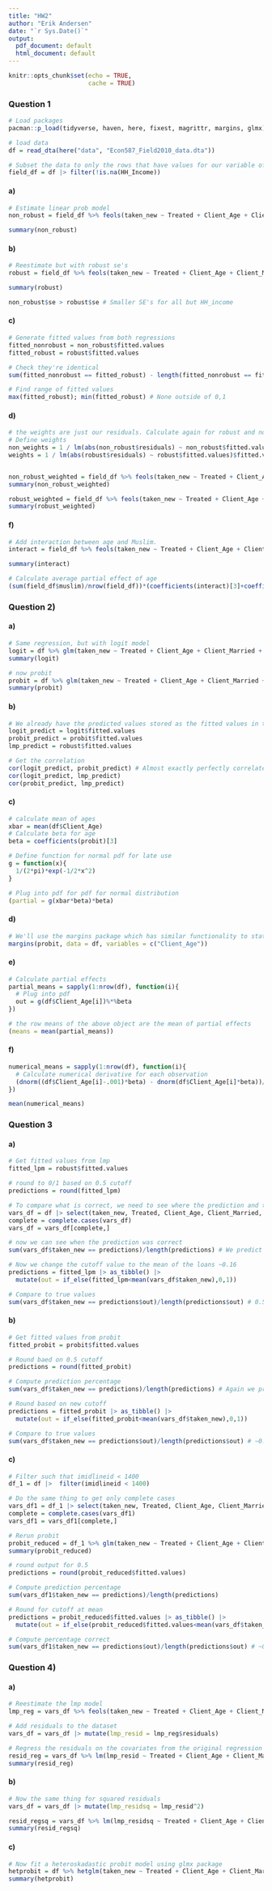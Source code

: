 ```yaml
---
title: "HW2"
author: "Erik Andersen"
date: "`r Sys.Date()`"
output:
  pdf_document: default
  html_document: default
---
```


```r
knitr::opts_chunk$set(echo = TRUE,
                      cache = TRUE)
```

### Question 1

```r
# Load packages
pacman::p_load(tidyverse, haven, here, fixest, magrittr, margins, glmx)

# load data
df = read_dta(here("data", "Econ587_Field2010_data.dta"))

# Subset the data to only the rows that have values for our variable of interest
field_df = df |> filter(!is.na(HH_Income))
```

#### a)

```r
# Estimate linear prob model
non_robust = field_df %>% feols(taken_new ~ Treated + Client_Age + Client_Married + Client_Education + HH_Size + HH_Income + muslim + Hindu_SC_Kat ,.)

summary(non_robust)
```

#### b)

```r
# Reestimate but with robust se's
robust = field_df %>% feols(taken_new ~ Treated + Client_Age + Client_Married + Client_Education + HH_Size + HH_Income + muslim + Hindu_SC_Kat ,., vcov = "hetero")

summary(robust)

non_robust$se > robust$se # Smaller SE's for all but HH_income
```

#### c)

```r
# Generate fitted values from both regressions
fitted_nonrobust = non_robust$fitted.values
fitted_robust = robust$fitted.values

# Check they're identical
sum(fitted_nonrobust == fitted_robust) - length(fitted_nonrobust == fitted_robust) # Roundabout way to check all values are true

# Find range of fitted values
max(fitted_robust); min(fitted_robust) # None outside of 0,1
```

#### d)

```r
# the weights are just our residuals. Calculate again for robust and non-robust
# Define weights
non_weights = 1 / lm(abs(non_robust$residuals) ~ non_robust$fitted.values)$fitted.values^2
weights = 1 / lm(abs(robust$residuals) ~ robust$fitted.values)$fitted.values^2


non_robust_weighted = field_df %>% feols(taken_new ~ Treated + Client_Age + Client_Married + Client_Education + HH_Size + HH_Income + muslim + Hindu_SC_Kat ,., weights = non_weights)
summary(non_robust_weighted)

robust_weighted = field_df %>% feols(taken_new ~ Treated + Client_Age + Client_Married + Client_Education + HH_Size + HH_Income + muslim + Hindu_SC_Kat ,., vcov = "hetero", weights = weights)
summary(robust_weighted)
```

#### f)

```r
# Add interaction between age and Muslim. 
interact = field_df %>% feols(taken_new ~ Treated + Client_Age + Client_Married + Client_Education + HH_Size + HH_Income + muslim + Hindu_SC_Kat + Client_Age*muslim,.)

summary(interact)

# Calculate average partial effect of age 
(sum(field_df$muslim)/nrow(field_df))*(coefficients(interact)[3]+coefficients(interact)[10])+(1-sum(field_df$muslim)/nrow(field_df))*coefficients(interact)[3]
```

### Question 2)

#### a)

```r
# Same regression, but with logit model
logit = df %>% glm(taken_new ~ Treated + Client_Age + Client_Married + Client_Education + HH_Size + HH_Income + muslim + Hindu_SC_Kat,., family = binomial(link = 'logit'))
summary(logit)

# now probit
probit = df %>% glm(taken_new ~ Treated + Client_Age + Client_Married + Client_Education + HH_Size + HH_Income + muslim + Hindu_SC_Kat,., family = binomial(link = 'probit'))
summary(probit)
```

#### b)

```r
# We already have the predicted values stored as the fitted values in the two regression objects
logit_predict = logit$fitted.values
probit_predict = probit$fitted.values
lmp_predict = robust$fitted.values

# Get the correlation
cor(logit_predict, probit_predict) # Almost exactly perfectly correlated
cor(logit_predict, lmp_predict)
cor(probit_predict, lmp_predict)

```

#### c)

```r
# calculate mean of ages
xbar = mean(df$Client_Age)
# Calculate beta for age
beta = coefficients(probit)[3]

# Define function for normal pdf for late use
g = function(x){
  1/(2*pi)*exp(-1/2*x^2)
}

# Plug into pdf for pdf for normal distribution
(partial = g(xbar*beta)*beta)
```

#### d)

```r
# We'll use the margins package which has similar functionality to stata's margins command
margins(probit, data = df, variables = c("Client_Age"))
```

#### e)

```r
# Calculate partial effects
partial_means = sapply(1:nrow(df), function(i){
  # Plug into pdf
  out = g(df$Client_Age[i])%*%beta
})

# the row means of the above object are the mean of partial effects
(means = mean(partial_means))
```

#### f)

```r
numerical_means = sapply(1:nrow(df), function(i){
  # Calculate numerical derivative for each observation
  (dnorm((df$Client_Age[i]-.001)*beta) - dnorm(df$Client_Age[i]*beta))/.001
})

mean(numerical_means)
```

### Question 3

#### a)

```r
# Get fitted values from lmp
fitted_lpm = robust$fitted.values

# round to 0/1 based on 0.5 cutoff
predictions = round(fitted_lpm)

# To compare what is correct, we need to see where the prediction and the true outcome match. To do that, we need to compare predictions to df$taken_new. unfortunately, there is some missing data, so those aren't the same length. This code fixes that.
vars_df = df |> select(taken_new, Treated, Client_Age, Client_Married, Client_Education, HH_Size, HH_Income, muslim, Hindu_SC_Kat)
complete = complete.cases(vars_df)
vars_df = vars_df[complete,]

# now we can see when the prediction was correct
sum(vars_df$taken_new == predictions)/length(predictions) # We predict no one accepts the lone, so this number is just the proportion who don't take up the loan. Not a good predictor

# Now we change the cutoff value to the mean of the loans ~0.16
predictions = fitted_lpm |> as_tibble() |>
  mutate(out = if_else(fitted_lpm<mean(vars_df$taken_new),0,1))

# Compare to true values
sum(vars_df$taken_new == predictions$out)/length(predictions$out) # 0.52

```

#### b)

```r
# Get fitted values from probit
fitted_probit = probit$fitted.values

# Round baed on 0.5 cutoff
predictions = round(fitted_probit)

# Compute prediction percentage
sum(vars_df$taken_new == predictions)/length(predictions) # Again we predict no one takes up loan

# Round based on new cutoff
predictions = fitted_probit |> as_tibble() |> 
  mutate(out = if_else(fitted_probit<mean(vars_df$taken_new),0,1))

# Compare to true values
sum(vars_df$taken_new == predictions$out)/length(predictions$out) # ~0.54
```

#### c)

```r
# Filter such that imidlineid < 1400
df_1 = df |>  filter(imidlineid < 1400)

# Do the same thing to get only complete cases
vars_df1 = df_1 |> select(taken_new, Treated, Client_Age, Client_Married, Client_Education, HH_Size, HH_Income, muslim, Hindu_SC_Kat)
complete = complete.cases(vars_df1)
vars_df1 = vars_df1[complete,]

# Rerun probit
probit_reduced = df_1 %>% glm(taken_new ~ Treated + Client_Age + Client_Married + Client_Education + HH_Size + HH_Income + muslim + Hindu_SC_Kat,., family = binomial(link = 'probit'))
summary(probit_reduced)

# round output for 0.5
predictions = round(probit_reduced$fitted.values)

# Compute prediction percentage
sum(vars_df1$taken_new == predictions)/length(predictions)

# Round for cutoff at mean
predictions = probit_reduced$fitted.values |> as_tibble() |> 
  mutate(out = if_else(probit_reduced$fitted.values<mean(vars_df$taken_new),0,1))

# Compute percentage correct
sum(vars_df1$taken_new == predictions$out)/length(predictions$out) # ~0.54
```

### Question 4)

#### a)

```r
# Reestimate the lmp model
lmp_reg = vars_df %>% feols(taken_new ~ Treated + Client_Age + Client_Married + Client_Education + HH_Size + HH_Income + muslim + Hindu_SC_Kat ,.)

# Add residuals to the dataset
vars_df = vars_df |> mutate(lmp_resid = lmp_reg$residuals)

# Regress the residuals on the covariates from the original regression
resid_reg = vars_df %>% lm(lmp_resid ~ Treated + Client_Age + Client_Married + Client_Education + HH_Size + HH_Income + muslim + Hindu_SC_Kat ,.)
summary(resid_reg)
```

#### b)


```r
# Now the same thing for squared residuals
vars_df = vars_df |> mutate(lmp_residsq = lmp_resid^2)

resid_regsq = vars_df %>% lm(lmp_residsq ~ Treated + Client_Age + Client_Married + Client_Education + HH_Size + HH_Income + muslim + Hindu_SC_Kat ,.)
summary(resid_regsq)
```

#### c)

```r
# Now fit a heteroskadastic probit model using glmx package
hetprobit = df %>% hetglm(taken_new ~ Treated + Client_Age + Client_Married + Client_Education + HH_Size + HH_Income + muslim + Hindu_SC_Kat,., family = binomial(link = 'probit'))
summary(hetprobit)
```


































